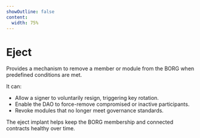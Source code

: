 ```yaml
---
showOutline: false
content:
  width: 75%
---
```


# Eject

Provides a mechanism to remove a member or module from the BORG when predefined conditions are met.

It can:

- Allow a signer to voluntarily resign, triggering key rotation.
- Enable the DAO to force-remove compromised or inactive participants.
- Revoke modules that no longer meet governance standards.

The eject implant helps keep the BORG membership and connected contracts healthy over time.


